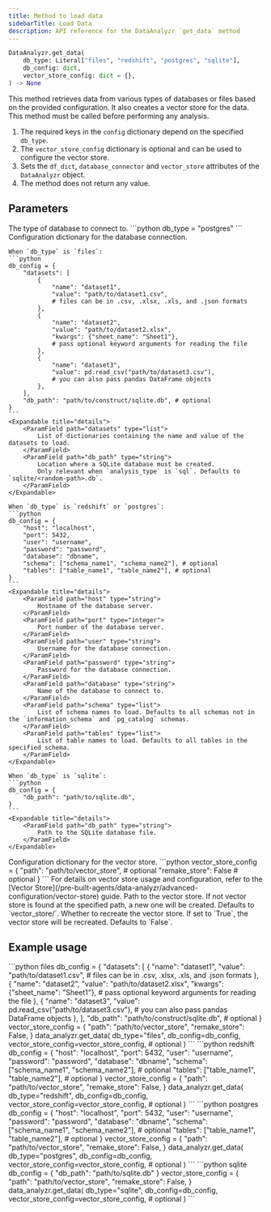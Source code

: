 ```yaml
---
title: Method to load data
sidebarTitle: Load Data
description: API reference for the DataAnalyzr `get_data` method
---
```


```python
DataAnalyzr.get_data(
    db_type: Literal["files", "redshift", "postgres", "sqlite"],
    db_config: dict,
    vector_store_config: dict = {},
) -> None
```
This method retrieves data from various types of databases or files based on the provided configuration.
It also creates a vector store for the data. This method must be called before performing any analysis.

1. The required keys in the `config` dictionary depend on the specified `db_type`.
2. The `vector_store_config` dictionary is optional and can be used to configure the vector store.
3. Sets the `df_dict`, `database_connector` and `vector_store` attributes of the `DataAnalyzr` object.
4. The method does not return any value.

## Parameters

<ParamField path="db_type" type="Literal['files', 'redshift', 'postgres', 'sqlite']" required>
    The type of database to connect to.
    ```python
    db_type = "postgres"
    ```
</ParamField>

<ParamField path="db_config" type="dictionary" required>
    Configuration dictionary for the database connection.

    When `db_type` is `files`:
    ```python
    db_config = {
        "datasets": [
            {
                "name": "dataset1",
                "value": "path/to/dataset1.csv",
                # files can be in .csv, .xlsx, .xls, and .json formats
            },
            {
                "name": "dataset2",
                "value": "path/to/dataset2.xlsx",
                "kwargs": {"sheet_name": "Sheet1"},
                # pass optional keyword arguments for reading the file
            },
            {
                "name": "dataset3",
                "value": pd.read_csv("path/to/dataset3.csv"),
                # you can also pass pandas DataFrame objects
            },
        ],
        "db_path": "path/to/construct/sqlite.db", # optional
    }
    ```
    <Expandable title="details">
        <ParamField path="datasets" type="list">
            List of dictionaries containing the name and value of the datasets to load.
        </ParamField>
        <ParamField path="db_path" type="string">
            Location where a SQLite database must be created.
            Only relevant when `analysis_type` is `sql`. Defaults to `sqlite/<random-path>.db`.
        </ParamField>
    </Expandable>

    When `db_type` is `redshift` or `postgres`:
    ```python
    db_config = {
        "host": "localhost",
        "port": 5432,
        "user": "username",
        "password": "password",
        "database": "dbname",
        "schema": ["schema_name1", "schema_name2"], # optional
        "tables": ["table_name1", "table_name2"], # optional
    }
    ```
    <Expandable title="details">
        <ParamField path="host" type="string">
            Hostname of the database server.
        </ParamField>
        <ParamField path="port" type="integer">
            Port number of the database server.
        </ParamField>
        <ParamField path="user" type="string">
            Username for the database connection.
        </ParamField>
        <ParamField path="password" type="string">
            Password for the database connection.
        </ParamField>
        <ParamField path="database" type="string">
            Name of the database to connect to.
        </ParamField>
        <ParamField path="schema" type="list">
            List of schema names to load. Defaults to all schemas not in the `information_schema` and `pg_catalog` schemas.
        </ParamField>
        <ParamField path="tables" type="list">
            List of table names to load. Defaults to all tables in the specified schema.
        </ParamField>
    </Expandable>

    When `db_type` is `sqlite`:
    ```python
    db_config = {
        "db_path": "path/to/sqlite.db",
    }
    ```
    <Expandable title="details">
        <ParamField path="db_path" type="string">
            Path to the SQLite database file.
        </ParamField>
    </Expandable>
</ParamField>

<ParamField path="vector_store_config" type="dictionary">
    Configuration dictionary for the vector store.
    ```python
    vector_store_config = {
        "path": "path/to/vector_store", # optional
        "remake_store": False # optional
    }
    ```
    For details on vector store usage and configuration, refer to the [Vector Store](/pre-built-agents/data-analyzr/advanced-configuration/vector-store) guide.
    <Expandable title="details">
        <ParamField path="path" type="string">
            Path to the vector store.
            If not vector store is found at the specified path, a new one will be created.
            Defaults to `vector_store/<random-path>`.
        </ParamField>
        <ParamField path="remake_store" type="boolean">
            Whether to recreate the vector store.
            If set to `True`, the vector store will be recreated.
            Defaults to `False`.
        </ParamField>
    </Expandable>
</ParamField>

## Example usage

<CodeGroup>
```python files
db_config = {
    "datasets": [
        {
            "name": "dataset1",
            "value": "path/to/dataset1.csv",
            # files can be in .csv, .xlsx, .xls, and .json formats
        },
        {
            "name": "dataset2",
            "value": "path/to/dataset2.xlsx",
            "kwargs": {"sheet_name": "Sheet1"},
            # pass optional keyword arguments for reading the file
        },
        {
            "name": "dataset3",
            "value": pd.read_csv("path/to/dataset3.csv"),
            # you can also pass pandas DataFrame objects
        },
    ],
    "db_path": "path/to/construct/sqlite.db", # optional
}
vector_store_config = {
    "path": "path/to/vector_store",
    "remake_store": False,
}
data_analyzr.get_data(
    db_type="files",
    db_config=db_config,
    vector_store_config=vector_store_config, # optional
)
```
```python redshift
db_config = {
    "host": "localhost",
    "port": 5432,
    "user": "username",
    "password": "password",
    "database": "dbname",
    "schema": ["schema_name1", "schema_name2"], # optional
    "tables": ["table_name1", "table_name2"], # optional
}
vector_store_config = {
    "path": "path/to/vector_store",
    "remake_store": False,
}
data_analyzr.get_data(
    db_type="redshift",
    db_config=db_config,
    vector_store_config=vector_store_config, # optional
)
```
```python postgres
db_config = {
    "host": "localhost",
    "port": 5432,
    "user": "username",
    "password": "password",
    "database": "dbname",
    "schema": ["schema_name1", "schema_name2"], # optional
    "tables": ["table_name1", "table_name2"], # optional
}
vector_store_config = {
    "path": "path/to/vector_store",
    "remake_store": False,
}
data_analyzr.get_data(
    db_type="postgres",
    db_config=db_config,
    vector_store_config=vector_store_config, # optional
)
```
```python sqlite
db_config = {
    "db_path": "path/to/sqlite.db"
}
vector_store_config = {
    "path": "path/to/vector_store",
    "remake_store": False,
}
data_analyzr.get_data(
    db_type="sqlite",
    db_config=db_config,
    vector_store_config=vector_store_config, # optional
)
```
</CodeGroup>
